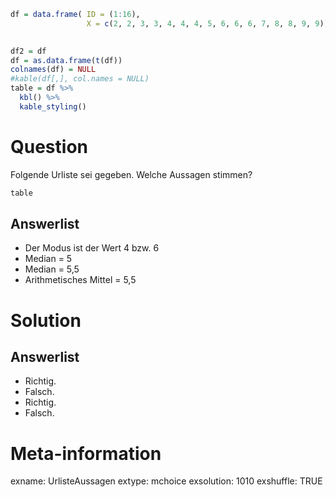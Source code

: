 
```r

df = data.frame( ID = (1:16),
                 X = c(2, 2, 3, 3, 4, 4, 4, 5, 6, 6, 6, 7, 8, 8, 9, 9))
                  

df2 = df
df = as.data.frame(t(df))
colnames(df) = NULL
#kable(df[,], col.names = NULL)
table = df %>%
  kbl() %>%
  kable_styling()

```

Question
========

Folgende Urliste sei gegeben. Welche Aussagen stimmen?

```r
table
```


Answerlist
----------

* Der Modus ist der Wert 4 bzw. 6
* Median = 5
* Median = 5,5
* Arithmetisches Mittel = 5,5

Solution
========

Answerlist
----------

* Richtig.
* Falsch.
* Richtig.
* Falsch.

Meta-information
================
exname: UrlisteAussagen
extype: mchoice 
exsolution: 1010
exshuffle: TRUE
